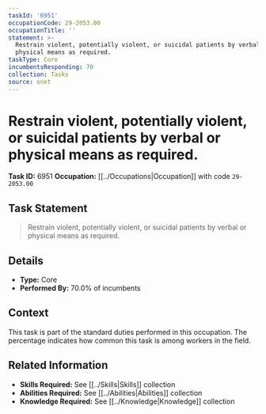 ```yaml
---
taskId: '6951'
occupationCode: 29-2053.00
occupationTitle: ''
statement: >-
  Restrain violent, potentially violent, or suicidal patients by verbal or
  physical means as required.
taskType: Core
incumbentsResponding: 70
collection: Tasks
source: onet
---
```

# Restrain violent, potentially violent, or suicidal patients by verbal or physical means as required.

**Task ID:** 6951
**Occupation:** [[../Occupations|Occupation]] with code `29-2053.00`

## Task Statement

> Restrain violent, potentially violent, or suicidal patients by verbal or physical means as required.

## Details

- **Type:** Core
- **Performed By:** 70.0% of incumbents

## Context

This task is part of the standard duties performed in this occupation. The percentage indicates how common this task is among workers in the field.

## Related Information

- **Skills Required:** See [[../Skills|Skills]] collection
- **Abilities Required:** See [[../Abilities|Abilities]] collection
- **Knowledge Required:** See [[../Knowledge|Knowledge]] collection
